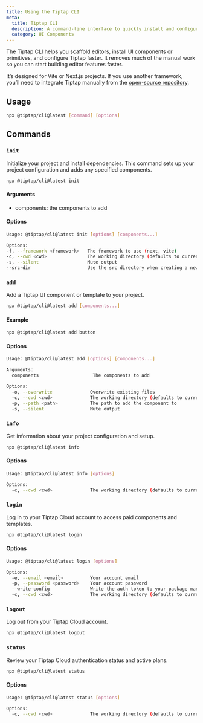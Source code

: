 ```yaml
---
title: Using the Tiptap CLI
meta:
  title: Tiptap CLI
  description: A command-line interface to quickly install and configure Tiptap UI components. Learn how to get started in the docs!
  category: UI Components
---
```


The Tiptap CLI helps you scaffold editors, install UI components or primitives, and configure Tiptap faster. It removes much of the manual work so you can start building editor features faster.

It’s designed for Vite or Next.js projects. If you use another framework, you’ll need to integrate Tiptap manually from the [open-source repository](https://github.com/ueberdosis/tiptap-ui-components).

## Usage

```bash
npx @tiptap/cli@latest [command] [options]
```

## Commands

### `init`

Initialize your project and install dependencies. This command sets up your project configuration and adds any specified components.

```bash
npx @tiptap/cli@latest init
```

#### Arguments

- components: the components to add

#### Options

```bash
Usage: @tiptap/cli@latest init [options] [components...]

Options:
-f, --framework <framework>   The framework to use (next, vite)
-c, --cwd <cwd>               The working directory (defaults to current directory)
-s, --silent                  Mute output
--src-dir                     Use the src directory when creating a new project
```

### `add`

Add a Tiptap UI component or template to your project.

```bash
npx @tiptap/cli@latest add [components...]
```

#### Example

```bash
npx @tiptap/cli@latest add button
```

#### Options

```bash
Usage: @tiptap/cli@latest add [options] [components...]

Arguments:
  components                    The components to add

Options:
  -o, --overwrite              Overwrite existing files
  -c, --cwd <cwd>              The working directory (defaults to current directory)
  -p, --path <path>            The path to add the component to
  -s, --silent                 Mute output
```

### `info`

Get information about your project configuration and setup.

```bash
npx @tiptap/cli@latest info
```

#### Options

```bash
Usage: @tiptap/cli@latest info [options]

Options:
  -c, --cwd <cwd>              The working directory (defaults to current directory)
```

### `login`

Log in to your Tiptap Cloud account to access paid components and templates.

```bash
npx @tiptap/cli@latest login
```

#### Options

```bash
Usage: @tiptap/cli@latest login [options]

Options:
  -e, --email <email>          Your account email
  -p, --password <password>    Your account password
  --write-config               Write the auth token to your package manager config
  -c, --cwd <cwd>              The working directory (defaults to current directory)
```

### `logout`

Log out from your Tiptap Cloud account.

```bash
npx @tiptap/cli@latest logout
```

### `status`

Review your Tiptap Cloud authentication status and active plans.

```bash
npx @tiptap/cli@latest status
```

#### Options

```bash
Usage: @tiptap/cli@latest status [options]

Options:
  -c, --cwd <cwd>              The working directory (defaults to current directory)
```

